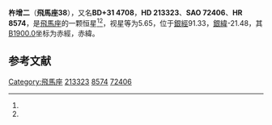 {{Starbox begin
| name = 飛馬座38
}}
{{Starbox observe
| epoch = [[J2000.0|J2000.0]]
| constell = [[飛馬座|飛馬座]]<ref name=SIMBAD>{{cite web
 | url=http://simbad.u-strasbg.fr/simbad/sim-id?Ident=HR+8574
 | title=Pulsating variable Star
 | publisher=Centre de Données astronomiques de Strasbourg
 | work=SIMBAD
 | accessdate=2012-07-13
 | archive-date=2020-10-07
 | archive-url=https://web.archive.org/web/20201007114458/http://simbad.u-strasbg.fr/simbad/sim-id?Ident=HR+8574
 | dead-url=no
 }}</ref><ref name=DATA>{{cite web
 | url=http://vizier.u-strasbg.fr/viz-bin/VizieR-5?-out.add=.&-source=5050&-corr=PK=HR&-out.max=9999&HR=8574
 | title=VizieR Detailed Page
 | accessdate=2012-07-13
 | archive-date=2020-10-07
 | archive-url=https://web.archive.org/web/20201007113141/http://vizier.u-strasbg.fr/viz-bin/VizieR-5?-out.add=.&-source=5050&-corr=PK%3DHR&-out.max=9999&HR=8574
 | dead-url=no
 }}</ref>
| 星官 = 
| ra = {{RA|22|30|1.8}}<ref name=SIMBAD /><ref name=DATA />
| dec = {{DEC|+32|34|21}}<ref name=SIMBAD /><ref name=DATA />
| appmag_v = 5.65<ref name=SIMBAD /><ref name=DATA />
}}
{{Starbox character
| class = B9.5V<ref name=SIMBAD /><ref name=DATA />
| b-v = -0.04<ref name=SIMBAD /><ref name=DATA />
| u-b = -0.11<ref name=SIMBAD /><ref name=DATA />
| r-i = <ref name=SIMBAD /><ref name=DATA />
| variable = 
}}
{{Starbox astrometry
| radial_v = -0.11
| prop_mo_ra = -16
| parallax = 
| p_error = 
}}
{{Starbox catalog
| names =BD+31 4708，[[SAO星表|SAO]] 72406，[[HD星表|HD]] 213323，[[HR星表|HR]] 8574}}
{{Starbox reference |Simbad=HR+8574}}
{{Starbox end}}

'''杵增二'''（'''飛馬座38'''），又名'''BD+31 4708'''，'''HD 213323'''、'''SAO 72406'''、'''HR 8574'''，是[[飛馬座|飛馬座]]的一颗恒星<ref name=SIMBAD /><ref name=DATA />，视星等为5.65，位于[[銀道座標系|銀經]]91.33，[[銀道座標系|銀緯]]-21.48，其[[B1900.0|B1900.0]]坐标为赤經{{RA|22|25|27.3}}，赤緯{{DEC|+32|-21.48|39}}。

== 参考文献 ==
{{reflist}}

{{飞马座恒星}}
{{星官|杵|3|2|危宿}}

[[Category:飛馬座|Category:飛馬座]]
[[Category:HD和HDE天體|213323]]
[[Category:HR天體|8574]]
[[Category:SAO天體|72406]]


{{star-stub}}